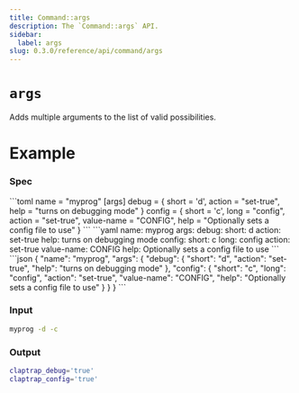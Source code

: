 ```yaml
---
title: Command::args
description: The `Command::args` API.
sidebar:
  label: args
slug: 0.3.0/reference/api/command/args
---
```



# `args` <LinkButton href="https://docs.rs/clap/latest/clap/struct.Command.html#method.args" icon="open-book" variant="minimal" />

<Badge text="since 0.1.0" size="small" />

Adds multiple arguments to the list of valid possibilities.

# Example

### Spec

<Tabs syncKey="format">
  <TabItem label="TOML">
    ```toml
    name = "myprog"
    [args]
    debug = { short = 'd', action = "set-true", help = "turns on debugging mode" }
    config = { short = 'c', long = "config", action = "set-true", value-name = "CONFIG", help = "Optionally sets a config file to use" }
    ```
  </TabItem>

  <TabItem label="YAML">
    ```yaml
    name: myprog
    args:
      debug:
        short: d
        action: set-true
        help: turns on debugging mode
      config:
        short: c
        long: config
        action: set-true
        value-name: CONFIG
        help: Optionally sets a config file to use
    ```
  </TabItem>

  <TabItem label="JSON">
    ```json
    {
      "name": "myprog",
      "args": {
        "debug": {
          "short": "d",
          "action": "set-true",
          "help": "turns on debugging mode"
        },
        "config": {
          "short": "c",
          "long": "config",
          "action": "set-true",
          "value-name": "CONFIG",
          "help": "Optionally sets a config file to use"
        }
      }
    }
    ```
  </TabItem>
</Tabs>

### Input

```bash
myprog -d -c
```

### Output

```bash
claptrap_debug='true'
claptrap_config='true'
```
